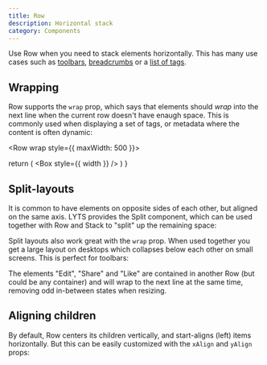 ```yaml
---
title: Row
description: Horizontal stack
category: Components
---
```



Use Row when you need to stack elements horizontally. This has many use cases such as [toolbars](/examples/toolbar), [breadcrumbs](/examples/breadcrumbs) or a [list of tags](/examples/wrapped-tags).

## Wrapping

Row supports the `wrap` prop, which says that elements should *wrap* into the next line when the current row doesn't have enaugh space. This is commonly used when displaying a set of tags, or metadata where the content is often dynamic:

<Row wrap style={{ maxWidth: 500 }}>
  <Pill width={65} />
  <Pill width={150} />
  <Pill width={100} />
  <Pill width={150} />
  <Pill width={10} />
  <Pill width={75} />
</Row>

  return (
    <Box style={{ width }} />
  )
}

## Split-layouts

It is common to  have elements on opposite sides of each other, but aligned on the same axis. LYTS provides the Split component, which can be used together with Row and Stack to "split" up the remaining space:

<Row>
  <Box style={{ width: 70 }} />
  <Box style={{ width: 120 }} />
  <Split />
  <Box style={{ width: 85 }} />
</Row>


Split layouts also work great with the `wrap` prop. When used together you get a large layout on desktops which collapses below each other on small screens. This is perfect for toolbars:

<Row gap={1.5} wrap>
  <Box style={{ width: 70 }} />
  <Split />
  <Row>
    <Box style={{ width: 120 }} />
    <Box style={{ width: 85 }} />
  </Row>
</Row>

The elements "Edit", "Share" and "Like" are contained in another Row (but could be any container) and will wrap to the next line at the same time, removing odd in-between states when resizing.

## Aligning children

By default, Row centers its children vertically, and start-aligns (left) items horizontally. But this can be easily customized with the `xAlign` and `yAlign` props:

<Row>
  <Box style={{ width: 70 }} />
  <Box style={{ width: 120 }} />
  <Box style={{ width: 85 }} />
</Row>

<Row xAlign='center'>
  <Box style={{ width: 70 }} />
  <Box style={{ width: 120 }} />
  <Box style={{ width: 85 }} />
</Row>

<Row xAlign='end'>
  <Box style={{ width: 70 }} />
  <Box style={{ width: 120 }} />
  <Box style={{ width: 85 }} />
</Row>

